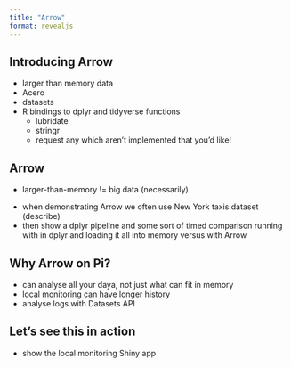 ```yaml
---
title: "Arrow"
format: revealjs
---
```


## Introducing Arrow

* larger than memory data
* Acero
* datasets
* R bindings to dplyr and tidyverse functions
  * lubridate
  * stringr
  * request any which aren't implemented that you'd like!
  
## Arrow

* larger-than-memory != big data (necessarily)


::: {.notes}
* when demonstrating Arrow we often use New York taxis dataset (describe)
* then show a dplyr pipeline and some sort of timed comparison running with in dplyr and loading it all into memory versus with Arrow
:::

## Why Arrow on Pi?

* can analyse all your daya, not just what can fit in memory
* local monitoring can have longer history
* analyse logs with Datasets API

## Let's see this in action

::: {.notes}
* show the local monitoring Shiny app
:::
